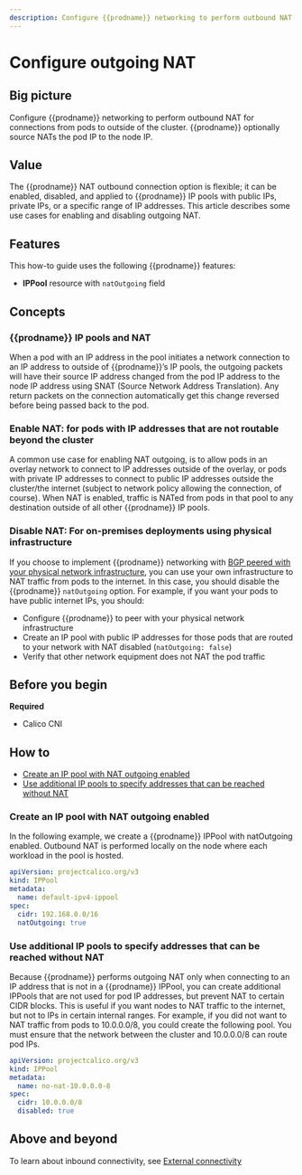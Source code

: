 ```yaml
---
description: Configure {{prodname}} networking to perform outbound NAT for connections from pods to outside of the cluster.
---
```


# Configure outgoing NAT

## Big picture

Configure {{prodname}} networking to perform outbound NAT for connections from pods to outside of the cluster. {{prodname}} optionally source NATs the pod IP to the node IP.

## Value

The {{prodname}} NAT outbound connection option is flexible; it can be enabled, disabled, and applied to {{prodname}} IP pools with public IPs, private IPs, or a specific range of IP addresses. This article describes some use cases for enabling and disabling outgoing NAT.

## Features

This how-to guide uses the following {{prodname}} features:

- **IPPool** resource with `natOutgoing` field

## Concepts

### {{prodname}} IP pools and NAT

When a pod with an IP address in the pool initiates a network connection to an IP address to outside of {{prodname}}’s IP pools, the outgoing packets will have their source IP address changed from the pod IP address to the node IP address using SNAT (Source Network Address Translation). Any return packets on the connection automatically get this change reversed before being passed back to the pod.

### Enable NAT: for pods with IP addresses that are not routable beyond the cluster

A common use case for enabling NAT outgoing, is to allow pods in an overlay network to connect to IP addresses outside of the overlay, or pods with private IP addresses to connect to public IP addresses outside the cluster/the internet (subject to network policy allowing the connection, of course). When NAT is enabled, traffic is NATed from pods in that pool to any destination outside of all other {{prodname}} IP pools.

### Disable NAT: For on-premises deployments using physical infrastructure

If you choose to implement {{prodname}} networking with [BGP peered with your physical network infrastructure](/networking/configuring/bgp.mdx), you can use your own infrastructure to NAT traffic from pods to the internet. In this case, you should disable the {{prodname}} `natOutgoing` option. For example, if you want your pods to have public internet IPs, you should:

- Configure {{prodname}} to peer with your physical network infrastructure
- Create an IP pool with public IP addresses for those pods that are routed to your network with NAT disabled (`natOutgoing: false`)
- Verify that other network equipment does not NAT the pod traffic

## Before you begin

**Required**

- Calico CNI

## How to

- [Create an IP pool with NAT outgoing enabled](#create-an-ip-pool-with-nat-outgoing-enabled)
- [Use additional IP pools to specify addresses that can be reached without NAT](#use-additional-ip-pools-to-specify-addresses-that-can-be-reached-without-nat)

### Create an IP pool with NAT outgoing enabled

In the following example, we create a {{prodname}} IPPool with natOutgoing enabled. Outbound NAT is performed locally on the node where each workload in the pool is hosted.

```yaml
apiVersion: projectcalico.org/v3
kind: IPPool
metadata:
  name: default-ipv4-ippool
spec:
  cidr: 192.168.0.0/16
  natOutgoing: true
```

### Use additional IP pools to specify addresses that can be reached without NAT

Because {{prodname}} performs outgoing NAT only when connecting to an IP address that is not in a {{prodname}} IPPool, you can create additional IPPools that are not used for pod IP addresses, but prevent NAT to certain CIDR blocks. This is useful if you want nodes to NAT traffic to the internet, but not to IPs in certain internal ranges. For example, if you did not want to NAT traffic from pods to 10.0.0.0/8, you could create the following pool. You must ensure that the network between the cluster and 10.0.0.0/8 can route pod IPs.

```yaml
apiVersion: projectcalico.org/v3
kind: IPPool
metadata:
  name: no-nat-10.0.0.0-8
spec:
  cidr: 10.0.0.0/8
  disabled: true
```

## Above and beyond

To learn about inbound connectivity, see [External connectivity](/networking/external-connectivity)
